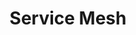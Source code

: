 ---
id: "sd_tf_medium_007"
questionType: "TRUE_FALSE"
title: "Service Mesh"
statement: "A service mesh handles service-to-service communication in microservices architecture."
difficulty: "MEDIUM"
category: "System Design"
correctAnswer: true
explanation: "Service meshes manage communication, security, and observability between services."
---